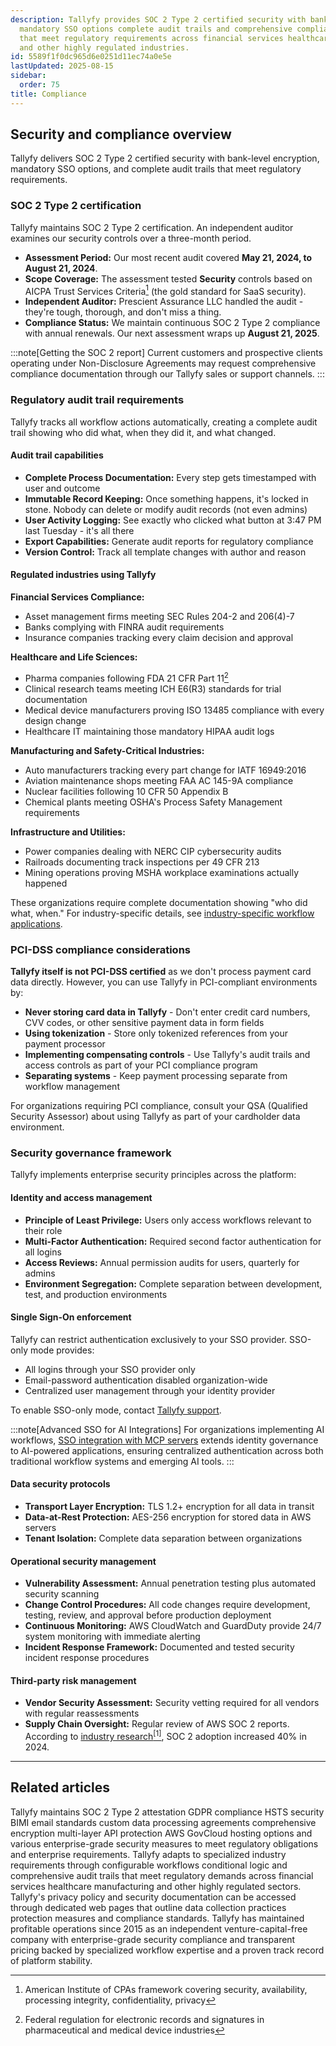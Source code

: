 ```yaml
---
description: Tallyfy provides SOC 2 Type 2 certified security with bank-level encryption
  mandatory SSO options complete audit trails and comprehensive compliance features
  that meet regulatory requirements across financial services healthcare manufacturing
  and other highly regulated industries.
id: 5589f1f0dc965d6e0251d11ec74a0e5e
lastUpdated: 2025-08-15
sidebar:
  order: 75
title: Compliance
---
```



## Security and compliance overview

Tallyfy delivers SOC 2 Type 2 certified security with bank-level encryption, mandatory SSO options, and complete audit trails that meet regulatory requirements.

### SOC 2 Type 2 certification

Tallyfy maintains SOC 2 Type 2 certification. An independent auditor examines our security controls over a three-month period.

- **Assessment Period:** Our most recent audit covered **May 21, 2024, to August 21, 2024**.
- **Scope Coverage:** The assessment tested **Security** controls based on AICPA Trust Services Criteria[^1] (the gold standard for SaaS security).
- **Independent Auditor:** Prescient Assurance LLC handled the audit - they're tough, thorough, and don't miss a thing.
- **Compliance Status:** We maintain continuous SOC 2 Type 2 compliance with annual renewals. Our next assessment wraps up **August 21, 2025**.


:::note[Getting the SOC 2 report]
Current customers and prospective clients operating under Non-Disclosure Agreements may request comprehensive compliance documentation through our Tallyfy sales or support channels.
:::

### Regulatory audit trail requirements

Tallyfy tracks all workflow actions automatically, creating a complete audit trail showing who did what, when they did it, and what changed.

#### Audit trail capabilities

- **Complete Process Documentation:** Every step gets timestamped with user and outcome
- **Immutable Record Keeping:** Once something happens, it's locked in stone. Nobody can delete or modify audit records (not even admins)
- **User Activity Logging:** See exactly who clicked what button at 3:47 PM last Tuesday - it's all there
- **Export Capabilities:** Generate audit reports for regulatory compliance
- **Version Control:** Track all template changes with author and reason

#### Regulated industries using Tallyfy

**Financial Services Compliance:**
- Asset management firms meeting SEC Rules 204-2 and 206(4)-7
- Banks complying with FINRA audit requirements
- Insurance companies tracking every claim decision and approval

**Healthcare and Life Sciences:**
- Pharma companies following FDA 21 CFR Part 11[^2]
- Clinical research teams meeting ICH E6(R3) standards for trial documentation
- Medical device manufacturers proving ISO 13485 compliance with every design change
- Healthcare IT maintaining those mandatory HIPAA audit logs

**Manufacturing and Safety-Critical Industries:**
- Auto manufacturers tracking every part change for IATF 16949:2016
- Aviation maintenance shops meeting FAA AC 145-9A compliance
- Nuclear facilities following 10 CFR 50 Appendix B
- Chemical plants meeting OSHA's Process Safety Management requirements

**Infrastructure and Utilities:**
- Power companies dealing with NERC CIP cybersecurity audits
- Railroads documenting track inspections per 49 CFR 213
- Mining operations proving MSHA workplace examinations actually happened

These organizations require complete documentation showing "who did what, when." For industry-specific details, see [industry-specific workflow applications](/products/pro/tutorials/industry-specific-workflow-applications/).

### PCI-DSS compliance considerations

**Tallyfy itself is not PCI-DSS certified** as we don't process payment card data directly. However, you can use Tallyfy in PCI-compliant environments by:

- **Never storing card data in Tallyfy** - Don't enter credit card numbers, CVV codes, or other sensitive payment data in form fields
- **Using tokenization** - Store only tokenized references from your payment processor
- **Implementing compensating controls** - Use Tallyfy's audit trails and access controls as part of your PCI compliance program
- **Separating systems** - Keep payment processing separate from workflow management

For organizations requiring PCI compliance, consult your QSA (Qualified Security Assessor) about using Tallyfy as part of your cardholder data environment.

### Security governance framework

Tallyfy implements enterprise security principles across the platform:

#### Identity and access management

- **Principle of Least Privilege:** Users only access workflows relevant to their role
- **Multi-Factor Authentication:** Required second factor authentication for all logins
- **Access Reviews:** Annual permission audits for users, quarterly for admins
- **Environment Segregation:** Complete separation between development, test, and production environments

#### Single Sign-On enforcement

Tallyfy can restrict authentication exclusively to your SSO provider. SSO-only mode provides:

*   All logins through your SSO provider only
*   Email-password authentication disabled organization-wide
*   Centralized user management through your identity provider

To enable SSO-only mode, contact [Tallyfy support](/products/pro/miscellaneous/support/how-can-i-contact-tallyfys-support-team/).

:::note[Advanced SSO for AI Integrations]
For organizations implementing AI workflows, [SSO integration with MCP servers](/products/pro/integrations/mcp-server/sso-authentication/) extends identity governance to AI-powered applications, ensuring centralized authentication across both traditional workflow systems and emerging AI tools.
:::

#### Data security protocols

- **Transport Layer Encryption:** TLS 1.2+ encryption for all data in transit
- **Data-at-Rest Protection:** AES-256 encryption for stored data in AWS servers
- **Tenant Isolation:** Complete data separation between organizations

#### Operational security management

- **Vulnerability Assessment:** Annual penetration testing plus automated security scanning
- **Change Control Procedures:** All code changes require development, testing, review, and approval before production deployment
- **Continuous Monitoring:** AWS CloudWatch and GuardDuty provide 24/7 system monitoring with immediate alerting
- **Incident Response Framework:** Documented and tested security incident response procedures

#### Third-party risk management

- **Vendor Security Assessment:** Security vetting required for all vendors with regular reassessments
- **Supply Chain Oversight:** Regular review of AWS SOC 2 reports. According to [industry research](https://www.brightdefense.com/resources/soc-2-compliance-requirements-your-essential-2024-overview/)<a href="https://www.brightdefense.com/resources/soc-2-compliance-requirements-your-essential-2024-overview/" rel="nofollow noopener noreferrer" target="_blank"><sup>[1]</sup></a>, SOC 2 adoption increased 40% in 2024.

<PageTree />

---



[^1]: American Institute of CPAs framework covering security, availability, processing integrity, confidentiality, privacy
[^2]: Federal regulation for electronic records and signatures in pharmaceutical and medical device industries

## Related articles
<CardGrid>
<LinkTitleCard header="<b>Miscellaneous > Terms & legals</b>" href="/products/pro/miscellaneous/terms-legals/" > Tallyfy maintains SOC 2 Type 2 attestation GDPR compliance HSTS security BIMI email standards custom data processing agreements comprehensive encryption multi-layer API protection AWS GovCloud hosting options and various enterprise-grade security measures to meet regulatory obligations and enterprise requirements. </LinkTitleCard>
<LinkTitleCard header="<b>Tutorials > Workflow applications</b>" href="/products/pro/tutorials/industry-specific-workflow-applications/" > Tallyfy adapts to specialized industry requirements through configurable workflows conditional logic and comprehensive audit trails that meet regulatory demands across financial services healthcare manufacturing and other highly regulated sectors. </LinkTitleCard>
<LinkTitleCard header="<b>Terms Legals > Tallyfy's privacy policy</b>" href="/products/pro/miscellaneous/terms-legals/where-can-i-find-tallyfys-privacy-policy/" > Tallyfy's privacy policy and security documentation can be accessed through dedicated web pages that outline data collection practices protection measures and compliance standards. </LinkTitleCard>
<LinkTitleCard header="<b>Miscellaneous > About Tallyfy</b>" href="/products/pro/miscellaneous/about-tallyfy/" > Tallyfy has maintained profitable operations since 2015 as an independent venture-capital-free company with enterprise-grade security compliance and transparent pricing backed by specialized workflow expertise and a proven track record of platform stability. </LinkTitleCard>
</CardGrid>